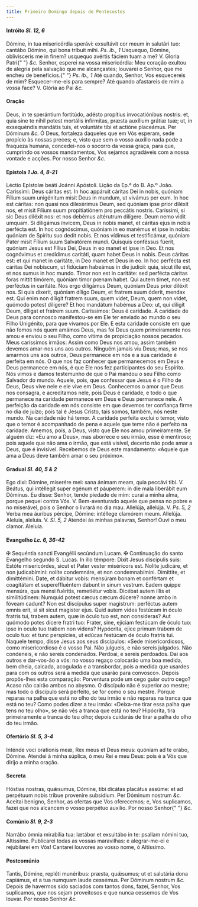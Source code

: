 ```yaml
---
title: Primeiro Domingo depois de Pentecostes
---
```


<h4 class="text-center">
  Intróito <em>Sl. 12, 6</em>
</h4>
<div class="grid grid-cols-2 gap-5">
  <span class="text-justify">
    Dómine, in tua misericórdia sperávi: exsultávit cor meum in salutári tuo:
    cantábo Dómino, qui bona tríbuit mihi. <em>Ps. ib., 1</em> Usquequo, Dómine,
    oblivísceris me in finem? usquequo avértis fáciem tuam a me? V. Gloria Patri{" "}
    <em>&c.</em>
  </span>
  <span class="text-justify">
    Senhor, esperei na vossa misericórdia: Meu coração exultou de alegria pela
    salvação que me alcançastes; louvarei o Senhor, que me encheu de benefícios.{" "}
    <em>Ps. ib., 1</em> Até quando, Senhor, Vos esquecereis de mim?
    Esquecer-me-eis para sempre? Até quando afastareis de mim a vossa face? V.
    Glória ao Pai <em>&c.</em>
  </span>
</div>

<h4 class="text-center">Oração</h4>
<div class="grid grid-cols-2 gap-5">
  <span class="text-justify">
    Deus, in te sperántium fortitúdo, adésto propítius invocatiónibus nostris:
    et, quia sine te nihil potest mortális infírmitas, præsta auxílium grátiæ
    tuæ; ut, in exsequéndis mandátis tuis, et voluntáte tibi et actióne
    placeámus. Per Dóminum <em>&c.</em>
  </span>
  <span class="text-justify">
    Ó Deus, fortaleza daqueles que em Vós esperam, sede propício às nossas
    preces; e, visto que sem o vosso auxílio nada pode a fraqueza humana,
    concedei-nos o socorro da vossa graça, para que, cumprindo os vossos
    mandamentos, Vos sejamos agradáveis com a nossa vontade e acções. Por nosso
    Senhor <em>&c.</em>
  </span>
</div>

<h4 class="text-center">
  Epístola <em>1 Jo. 4, 8-21</em>
</h4>
<div class="grid grid-cols-2 gap-5">
  <span class="text-justify">Léctio Epístolæ beáti Joánni Apóstoli.</span>
  <span class="text-justify">Lição da Ep.ª do B. Ap.º João.</span>
  <span class="text-justify">
    Caríssimi: Deus cáritas est. In hoc appáruit cáritas Dei in nobis, quóniam
    Fílium suum unigénitum misit Deus in mundum, ut vivámus per eum. In hoc est
    cáritas: non quasi nos dilexérimus Deum, sed quóniam ipse prior diléxit nos,
    et misit Fílium suum propitiatiónem pro peccátis nostris. Caríssimi, si sic
    Deus diléxit nos: et nos debémus altérutrum dilígere. Deum nemo vidit
    umquam. Si diligámus ínvicem, Deus in nobis manet, et cáritas ejus in nobis
    perfécta est. In hoc cognóscimus, quóniam in eo manémus et ipse in nobis:
    quóniam de Spíritu suo dedit nobis. Et nos vídimus et testificámur, quóniam
    Pater misit Fílium suum Salvatórem mundi. Quisquis conféssus fúerit, quóniam
    Jesus est Fílius Dei, Deus in eo manet et ipse in Deo. Et nos cognóvimus et
    credídimus caritáti, quam habet Deus in nobis. Deus cáritas est: et qui
    manet in caritáte, in Deo manet et Deus in eo. In hoc perfécta est cáritas
    Dei nobíscum, ut fidúciam habeámus in die judicii: quia, sicut ille est, et
    nos sumus in hoc mundo. Timor non est in caritáte: sed perfécta cáritas
    foras mittit timórem, quóniam timor pœnam habet. Qui autem timet, non est
    perféctus in caritáte. Nos ergo diligámus Deum, quóniam Deus prior diléxit
    nos. Si quis díxerit, quóniam díligo Deum, et fratrem suum óderit, mendax
    est. Qui enim non díligit fratrem suum, quem videt, Deum, quem non videt,
    quómodo potest dilígere? Et hoc mandátum habémus a Deo: ut, qui diligit
    Deum, díligat et fratrem suum.
  </span>
  <span class="text-justify">
    Caríssimos: Deus é caridade. A caridade de Deus para connosco manifestou-se
    em Ele ter enviado ao mundo o seu Filho Unigénito, para que vivamos por Ele.
    E esta caridade consiste em que não fomos nós quem amámos Deus, mas foi Deus
    quem primeiramente nos amou e enviou o seu Filho, como vítima de propiciação
    nossos pecados. Meus caríssimos irmãos: Assim como Deus nos amou, assim
    também devemos amar-nos uns aos outros. Ninguém jamais viu Deus; mas, se nos
    amarmos uns aos outros, Deus permanece em nós e a sua caridade é perfeita em
    nós. O que nos faz conhecer que permanecemos em Deus e Deus permanece em
    nós, é que Ele nos fez participantes do seu Espírito. Nós vimos e damos
    testemunho de que o Pai mandou o seu Filho como Salvador do mundo. Aquele,
    pois, que confessar que Jesus é o Filho de Deus, Deus vive nele e ele vive
    em Deus. Conhecemos o amor que Deus nos consagra, e acreditamos nele, pois
    Deus é caridade, e todo o que permanece na caridade permanece em Deus e Deus
    permanece nele. A perfeição da caridade em nós consiste em que devemos ter
    confiança firme no dia de juízo; pois tal é Jesus Cristo, tais somos,
    também, nós neste mundo. Na caridade não há temor. A caridade perfeita
    exclui o temor, visto que o temor é acompanhado de pena e aquele que teme
    não é perfeito na caridade. Amemos, pois, a Deus, visto que Ele nos amou
    primeiramente. Se alguém diz: «Eu amo a Deus», mas aborrece o seu irmão,
    esse é mentiroso; pois aquele que não ama o irmão, que está visível, decerto
    não pode amar a Deus, que é invisível. Recebemos de Deus este mandamento:
    «Aquele que ama a Deus deve também amar o seu próximo».
  </span>
</div>

<h4 class="text-center">
  Gradual <em>Sl. 40, 5 & 2</em>
</h4>
<div class="grid grid-cols-2 gap-5">
  <span class="text-justify">
    Ego dixi: Dómine, miserére mei: sana ánimam meam, quia peccávi tibi. V.
    Beátus, qui intéllegit super egénum et páuperem: in die mala liberábit eum
    Dóminus.
  </span>
  <span class="text-justify">
    Eu disse: Senhor, tende piedade de mim: curai a minha alma, porque pequei
    contra Vós. V. Bem-aventurado aquele que pensa no pobre e no miserável, pois
    o Senhor o livrará no dia mau.
  </span>
  <span class="text-justify">
    Allelúja, allelúja. V. <em>Ps. 5, 2</em> Verba mea áuribus pércipe, Dómine:
    intéllege clamórem meum. Allelúja.
  </span>
  <span class="text-justify">
    Aleluia, aleluia. V. <em>Sl. 5, 2</em> Atendei às minhas palavras, Senhor!
    Ouvi o meu clamor. Aleluia.
  </span>
</div>

<h4 class="text-center">
  Evangelho <em>Lc. 6, 36-42</em>
</h4>
<div class="grid grid-cols-2 gap-5">
  <span class="text-justify">
    <span class="text-danger">&#10016;</span> Sequéntia sancti Evangélii
    secúndum Lucam.
  </span>
  <span class="text-justify">
    <span class="text-danger">&#10016;</span> Continuação do santo Evangelho
    segundo S. Lucas.
  </span>
  <span class="text-justify">
    In illo témpore: Dixit Jesus discípulis suis: Estóte misericórdes, sicut et
    Pater vester miséricors est. Nolíte judicáre, et non judicabímini: nolíte
    condemnáre, et non condemnabímini. Dimíttite, et dimittémini. Date, et
    dábitur vobis: mensúram bonam et confértam et coagitátam et supereffluéntem
    dabunt in sinum vestrum. Eadem quippe mensúra, qua mensi fuéritis,
    remetiétur vobis. Dicébat autem illis et similitúdinem: Numquid potest cæcus
    cæcum dúcere? nonne ambo in fóveam cadunt? Non est discípulus super
    magistrum: perféctus autem omnis erit, si sit sicut magister ejus. Quid
    autem vides festúcam in óculo fratris tui, trabem autem, quæ in óculo tuo
    est, non consíderas? Aut quómodo potes dícere fratri tuo: Frater, sine,
    ejíciam festúcam de óculo tuo: ipse in oculo tuo trabem non videns?
    Hypócrita, ejice primum trabem de oculo tuo: et tunc perspícies, ut edúcas
    festúcam de óculo fratris tui.
  </span>
  <span class="text-justify">
    Naquele tempo, disse Jesus aos seus discípulos: «Sede misericordiosos, como
    misericordioso é o vosso Pai. Não julgueis, e não sereis julgados. Não
    condeneis, e não sereis condenados. Perdoai, e sereis perdoados. Dai aos
    outros e dar-vos-ão a vós: no vosso regaço colocarão uma boa medida, bem
    cheia, calcada, acogulada e a transbordar, pois a medida que usardes para
    com os outros será a medida que usarão para convosco». Depois propôs-lhes
    esta comparação: Porventura pode um cego guiar outro cego? Acaso não cairão
    ambos no abysmo. O discípulo não é superior ao mestre; mas todo o discípulo
    será perfeito, se for como o seu mestre. Porque reparas na palha que está no
    olho do teu irmão e não reparas na tranca que está no teu? Como podes dizer
    a teu irmão: «Deixa-me tirar essa palha que tens no teu olho», se não vês a
    tranca que está no teu? Hipócrita, tira primeiramente a tranca do teu olho;
    depois cuidarás de tirar a palha do olho do teu irmão.
  </span>
</div>

<h4 class="text-center">
  Ofertório <em>Sl. 5, 3-4</em>
</h4>
<div class="grid grid-cols-2 gap-5">
  <span class="text-justify">
    Inténde voci orationis meæ, Rex meus et Deus meus: quóniam ad te orábo,
    Dómine.
  </span>
  <span class="text-justify">
    Atendei à minha súplica, ó meu Rei e meu Deus: pois é a Vós que dirijo a
    minha oração.
  </span>
</div>

<h4 class="text-center">Secreta</h4>
<div class="grid grid-cols-2 gap-5">
  <span class="text-justify">
    Hóstias nostras, quǽsumus, Dómine, tibi dicátas placátus assúme: et ad
    perpétuum nobis tríbue proveníre subsídium. Per Dóminum nostrum <em>&c.</em>
  </span>
  <span class="text-justify">
    Aceitai benigno, Senhor, as ofertas que Vos oferecemos; e, Vos suplicamos,
    fazei que nos alcancem o vosso perpétuo auxílio. Por nosso Senhor{" "}
    <em>&c.</em>
  </span>
</div>

<h4 class="text-center">
  Comúnio <em>Sl. 9, 2-3</em>
</h4>
<div class="grid grid-cols-2 gap-5">
  <span class="text-justify">
    Narrábo ómnia mirabília tua: lætábor et exsultábo in te: psallam nómini tuo,
    Altíssime.
  </span>
  <span class="text-justify">
    Publicarei todas as vossas maravilhas: e alegrar-me-ei e rejubilarei em Vós!
    Cantarei louvores ao vosso nome, ó Altíssimo.
  </span>
</div>

<h4 class="text-center">Postcomúnio</h4>
<div class="grid grid-cols-2 gap-5">
  <span class="text-justify">
    Tantis, Dómine, repléti munéribus: præsta, quǽsumus; ut et salutária dona
    capiámus, et a tua numquam laude cessémus. Per Dóminum nostrum <em>&c.</em>
  </span>
  <span class="text-justify">
    Depois de havermos sido saciados com tantos dons, fazei, Senhor, Vos
    suplicamos, que nos sejam proveitosos e que nunca cessemos de Vos louvar.
    Por nosso Senhor <em>&c.</em>
  </span>
</div>
